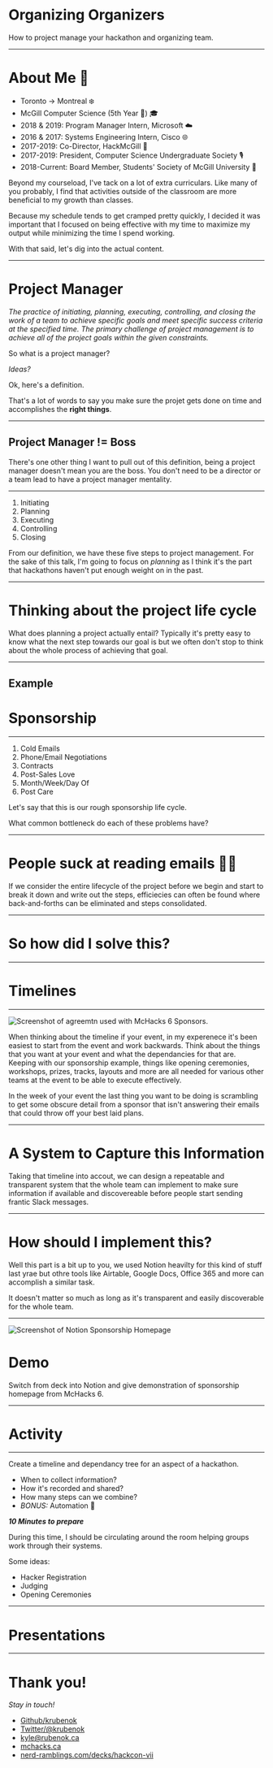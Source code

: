 
# Organizing Organizers
How to project manage your hackathon and organizing team.

---

# About Me 👋
- Toronto -> Montreal ❄️
- McGill Computer Science (5th Year 😬) 🎓
- 2018 & 2019: Program Manager Intern, Microsoft ☁️
- 2016 & 2017: Systems Engineering Intern, Cisco 🌐
- 2017-2019: Co-Director, HackMcGill 🐣
- 2017-2019: President, Computer Science Undergraduate Society 🎙
- 2018-Current: Board Member, Students' Society of McGill University 📕

<Notes>

Beyond my courseload, I've tack on a lot of extra curriculars. Like many of you probably, I find that activities outside of the classroom are more beneficial to my growth than classes.

Because my schedule tends to get cramped pretty quickly, I decided it was important that I focused on being effective with my time to maximize my output while minimizing the time I spend working.

With that said, let's dig into the actual content.

</Notes>

---

<Margins>

# Project Manager

<Appear>

*The practice of initiating, planning, executing, controlling, and closing the work of a team to achieve specific goals and meet specific success criteria at the specified time. The primary challenge of project management is to achieve all of the project goals within the given constraints.*

</Appear>

</Margins>

<Notes>

So what is a project manager? 

*Ideas?*

Ok, here's a definition. 

That's a lot of words to say you make sure the projet gets done on time and accomplishes the **right things**. 

</Notes>

---

## Project Manager != Boss

<Notes>

There's one other thing I want to pull out of this definition, being a project manager doesn't mean you are the boss. You don't need to be a director or a team lead to have a project manager mentality. 

</Notes>

---

<!-- Would be nice to bold the planning point if I can figure it out. -->

<ol>
    <Appear>
        <li>Initiating</li>
        <li>Planning</li>
        <li>Executing</li>
        <li>Controlling</li>
        <li>Closing</li>
    </Appear>
</ol>

<Notes>

From our definition, we have these five steps to project management. For the sake of this talk, I'm going to focus on *planning* as I think it's the part that hackathons haven't put enough weight on in the past. 

</Notes>

---

# Thinking about the project life cycle

<Notes>

What does planning a project actually entail? Typically it's pretty easy to know what the next step towards our goal is but we often don't stop to think about the whole process of achieving that goal. 

</Notes>

---

## Example

<Appear>

# Sponsorship

</Appear>

---

<ol>
    <Appear>
        <li>Cold Emails</li>
        <li>Phone/Email Negotiations</li>
        <li>Contracts</li>
        <li>Post-Sales Love</li>
        <li>Month/Week/Day Of</li>
        <li>Post Care</li>
    </Appear>
</ol>

<Notes>

Let's say that this is our rough sponsorship life cycle. 

What common bottleneck do each of these problems have?

</Notes>

---

# People suck at reading emails 🤦‍♂️

<Notes>

If we consider the entire lifecycle of the project before we begin and start to break it down and write out the steps, efficiecies can often be found where back-and-forths can be eliminated and steps consolidated. 

</Notes>

---

# So how did I solve this?

---

# Timelines

---

<Invert>

![Screenshot of agreemtn used with McHacks 6 Sponsors.](../../images/mchacks-6-agreement.png)

</Invert>

<Notes>

When thinking about the timeline if your event, in my experenece it's been easiest to start from the event and work backwards. Think about the things that you want at your event and what the dependancies for that are. Keeping with our sponsorship example, things like opening ceremonies, workshops, prizes, tracks, layouts and more are all needed for various other teams at the event to be able to execute effectively. 

In the week of your event the last thing you want to be doing is scrambling to get some obscure detail from a sponsor that isn't answering their emails that could throw off your best laid plans. 

</Notes> 

---

# A System to Capture this Information

<Notes>

Taking that timeline into accout, we can design a repeatable and transparent system that the whole team can implement to make sure information if available and discovereable before people start sending frantic Slack messages. 

</Notes>

---

# How should I implement this?

<Notes>

Well this part is a bit up to you, we used Notion heavilty for this kind of stuff last yrae but othre tools like Airtable, Google Docs, Office 365 and more can accomplish a similar task. 

It doesn't matter so much as long as it's transparent and easily discoverable for the whole team.

</Notes>

---

<Invert>

![Screenshot of Notion Sponsorship Homepage](../../images/sponsorship-home.png)

# Demo

</Invert>

<Notes>

Switch from deck into Notion and give demonstration of sponsorship homepage from McHacks 6.

</Notes>

---

# Activity

---

Create a timeline and dependancy tree for an aspect of a hackathon. 

- When to collect information?
- How it's recorded and shared?
- How many steps can we combine?
- _BONUS:_ Automation 🤖

_**10 Minutes to prepare**_

<Notes>

During this time, I should be circulating around the room helping groups work through their systems. 

Some ideas: 

- Hacker Registration
- Judging
- Opening Ceremonies

</Notes>

---

# Presentations

---

# Thank you! 

_Stay in touch!_

- [Github/krubenok](https://github.com/krubenok)
- [Twitter/@krubenok](https://twitter.com/krubenok)
- [kyle@rubenok.ca](mailto:kyle@rubenok.ca)
- [mchacks.ca](https://mchacks.ca)
- [nerd-ramblings.com/decks/hackcon-vii](nerd-ramblings.com/decks/hackcon-vii)

